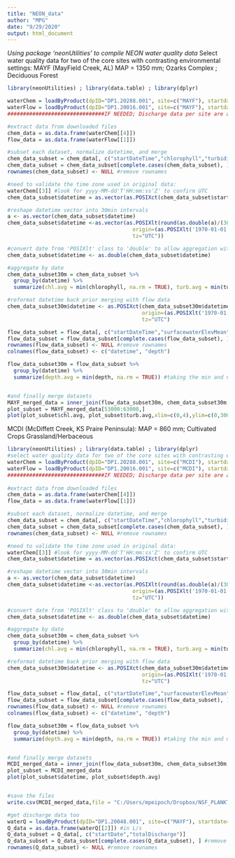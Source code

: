 ```yaml
---
title: "NEON_data"
author: "MPG"
date: "9/29/2020"
output: html_document
---
```


*Using package 'neonUtilities' to compile NEON water quality data*
Select water quality data for two of the core sites with contrasting environmental settings:
MAYF (MayField Creek, AL) 
MAP = 1350 mm; Ozarks Complex 	; Deciduous Forest
```r
library(neonUtilities) ; library(data.table) ; library(dplyr)

waterChem = loadByProduct(dpID="DP1.20288.001", site=c("MAYF"), startdate="2016-04", enddate="2020-08", check.size = FALSE) #water quality data including chl and turbidity
waterFlow = loadByProduct(dpID="DP1.20016.001", site=c("MAYF"), startdate="2016-04", enddate="2020-08", check.size = FALSE) #water quantity as depth
###############################IF NEEDED; Discharge data per site are available to transform dpeth into Q

#extract data from downloaded files
chem_data = as.data.frame(waterChem[[4]])
flow_data = as.data.frame(waterFlow[[1]])

#subset each dataset, normalize datetime, and merge
chem_data_subset = chem_data[, c("startDateTime","chlorophyll","turbidity")]
chem_data_subset = chem_data_subset[complete.cases(chem_data_subset), ] #remove NAs
rownames(chem_data_subset) <- NULL #remove rownames

#need to validate the time zone used in original data: 
waterChem[[3]] #look for yyyy-MM-dd'T'HH:mm:ss'Z' to confirm UTC
chem_data_subset$datetime = as.vector(as.POSIXct(chem_data_subset$startDateTime, format="%m/%d/%y %H:%M:%S", tz="UTC"))

#reshape datetime vector into 30min intervals
a <- as.vector(chem_data_subset$datetime)
chem_data_subset$datetime <-as.vector(as.POSIXlt(round(as.double(a)/(30*60))*(30*60),
                                        origin=(as.POSIXlt('1970-01-01')), 
                                        tz="UTC"))

#convert date from 'POSIXlt' class to 'double' to allow aggregation with dplyr
chem_data_subset$datetime <- as.double(chem_data_subset$datetime) 

#aggregate by date 
chem_data_subset30m = chem_data_subset %>%
  group_by(datetime) %>%
  summarize(chl.avg = min(chlorophyll, na.rm = TRUE), turb.avg = min(turbidity, na.rm = TRUE)) #taking the min and not the mean to deal with weird data jumps between 30 second intervals in original data

#reformat datetime back prior merging with flow data
chem_data_subset30m$datetime <- as.POSIXct(chem_data_subset30m$datetime, format="%m/%d/%Y %H:%M:%S", 
                                           origin=(as.POSIXlt('1970-01-01')),
                                           tz="UTC")

flow_data_subset = flow_data[, c("startDateTime","surfacewaterElevMean")]
flow_data_subset = flow_data_subset[complete.cases(flow_data_subset), ] #remove NAs
rownames(flow_data_subset) <- NULL #remove rownames
colnames(flow_data_subset) <- c("datetime", "depth")

flow_data_subset30m = flow_data_subset %>%
  group_by(datetime) %>%
  summarize(depth.avg = min(depth, na.rm = TRUE)) #taking the min and not the mean to deal with weird data jumps between 30 second intervals in original data


#and finally merge datasets
MAYF_merged_data = inner_join(flow_data_subset30m, chem_data_subset30m, by="datetime")
plot_subset = MAYF_merged_data[53000:63000,]
plot(plot_subset$chl.avg, plot_subset$turb.avg,xlim=c(0,4),ylim=c(0,300))
```

MCDI (McDiffett Creek, KS Praire Peninsula):
MAP = 860 mm; Cultivated Crops Grassland/Herbaceous
```r
library(neonUtilities) ; library(data.table) ; library(dplyr)
#select water quality data for two of the core sites with contrasting environmental settings, WALK (Walker Branch, TN Appalachians) and ARIK (Arikaree River, CO Central Plains):
waterChem = loadByProduct(dpID="DP1.20288.001", site=c("MCDI"), startdate="2016-04", enddate="2020-08", check.size = FALSE) #water quality data including chl and turbidity
waterFlow = loadByProduct(dpID="DP1.20016.001", site=c("MCDI"), startdate="2016-04", enddate="2020-08", check.size = FALSE) #water quantity as depth
###############################IF NEEDED; Discharge data per site are available to transform dpeth into Q
 
#extract data from downloaded files
chem_data = as.data.frame(waterChem[[4]])
flow_data = as.data.frame(waterFlow[[1]])

#subset each dataset, normalize datetime, and merge
chem_data_subset = chem_data[, c("startDateTime","chlorophyll","turbidity")]
chem_data_subset = chem_data_subset[complete.cases(chem_data_subset), ] #remove NAs
rownames(chem_data_subset) <- NULL #remove rownames

#need to validate the time zone used in original data: 
waterChem[[3]] #look for yyyy-MM-dd'T'HH:mm:ss'Z' to confirm UTC
chem_data_subset$datetime = as.vector(as.POSIXct(chem_data_subset$startDateTime, format="%m/%d/%y %H:%M:%S", tz="UTC"))

#reshape datetime vector into 30min intervals
a <- as.vector(chem_data_subset$datetime)
chem_data_subset$datetime <-as.vector(as.POSIXlt(round(as.double(a)/(30*60))*(30*60),
                                        origin=(as.POSIXlt('1970-01-01')), 
                                        tz="UTC"))

#convert date from 'POSIXlt' class to 'double' to allow aggregation with dplyr
chem_data_subset$datetime <- as.double(chem_data_subset$datetime) 

#aggregate by date 
chem_data_subset30m = chem_data_subset %>%
  group_by(datetime) %>%
  summarize(chl.avg = min(chlorophyll, na.rm = TRUE), turb.avg = min(turbidity, na.rm = TRUE)) #taking the min and not the mean to deal with weird data jumps between 30 second intervals in original data

#reformat datetime back prior merging with flow data
chem_data_subset30m$datetime <- as.POSIXct(chem_data_subset30m$datetime, format="%m/%d/%Y %H:%M:%S", 
                                           origin=(as.POSIXlt('1970-01-01')),
                                           tz="UTC")

flow_data_subset = flow_data[, c("startDateTime","surfacewaterElevMean")]
flow_data_subset = flow_data_subset[complete.cases(flow_data_subset), ] #remove NAs
rownames(flow_data_subset) <- NULL #remove rownames
colnames(flow_data_subset) <- c("datetime", "depth")

flow_data_subset30m = flow_data_subset %>%
  group_by(datetime) %>%
  summarize(depth.avg = min(depth, na.rm = TRUE)) #taking the min and not the mean to deal with weird data jumps between 30 second intervals in original data


#and finally merge datasets
MCDI_merged_data = inner_join(flow_data_subset30m, chem_data_subset30m, by="datetime")
plot_subset = MCDI_merged_data
plot(plot_subset$datetime, plot_subset$depth.avg)


#save the files
write.csv(MCDI_merged_data,file = "C:/Users/mpeipoch/Dropbox/NSF_PLANKTON_2020/NEON/MCDI_merged_data.csv")

#get discharge data too
waterQ = loadByProduct(dpID="DP1.20048.001", site=c("MAYF"), startdate="2016-04", enddate="2020-08", check.size = FALSE)
Q_data = as.data.frame(waterQ[[2]]) #in L/s
Q_data_subset = Q_data[, c("startDate","totalDischarge")]
Q_data_subset = Q_data_subset[complete.cases(Q_data_subset), ] #remove NAs
rownames(Q_data_subset) <- NULL #remove rownames


```

